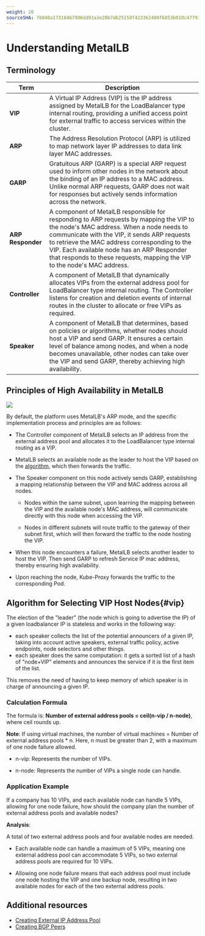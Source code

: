 ```yaml
---
weight: 20
sourceSHA: 7b848a173184b7906dd91a3e20b7db25158f423362480f6853b010c47791f756
---
```


# Understanding MetalLB

## Terminology

| Term              | Description                                                                                                                                                                                                                                                                                                                                                     |
| ----------------- | --------------------------------------------------------------------------------------------------------------------------------------------------------------------------------------------------------------------------------------------------------------------------------------------------------------------------------------------------------------- |
| **VIP**           | A Virtual IP Address (VIP) is the IP address assigned by MetalLB for the LoadBalancer type internal routing, providing a unified access point for external traffic to access services within the cluster.                                                                                                                                                       |
| **ARP**           | The Address Resolution Protocol (ARP) is utilized to map network layer IP addresses to data link layer MAC addresses.                                                                                                                                                                                                                                           |
| **GARP**          | Gratuitous ARP (GARP) is a special ARP request used to inform other nodes in the network about the binding of an IP address to a MAC address. Unlike normal ARP requests, GARP does not wait for responses but actively sends information across the network.                                                                                                   |
| **ARP Responder** | A component of MetalLB responsible for responding to ARP requests by mapping the VIP to the node's MAC address. When a node needs to communicate with the VIP, it sends ARP requests to retrieve the MAC address corresponding to the VIP. Each available node has an ARP Responder that responds to these requests, mapping the VIP to the node's MAC address. |
| **Controller**    | A component of MetalLB that dynamically allocates VIPs from the external address pool for LoadBalancer type internal routing. The Controller listens for creation and deletion events of internal routes in the cluster to allocate or free VIPs as required.                                                                                                   |
| **Speaker**       | A component of MetalLB that determines, based on policies or algorithms, whether nodes should host a VIP and send GARP. It ensures a certain level of balance among nodes, and when a node becomes unavailable, other nodes can take over the VIP and send GARP, thereby achieving high availability.                                                           |

## Principles of High Availability in MetalLB

![](../assets/metallbfix.png)

By default, the platform uses MetalLB's ARP mode, and the specific implementation process and principles are as follows:

- The Controller component of MetalLB selects an IP address from the external address pool and allocates it to the LoadBalancer type internal routing as a VIP.

- MetalLB selects an available node as the leader to host the VIP based on the [algorithm](#vip), which then forwards the traffic.

- The Speaker component on this node actively sends GARP, establishing a mapping relationship between the VIP and MAC address across all nodes.

  - Nodes within the same subnet, upon learning the mapping between the VIP and the available node's MAC address, will communicate directly with this node when accessing the VIP.

  - Nodes in different subnets will route traffic to the gateway of their subnet first, which will then forward the traffic to the node hosting the VIP.

- When this node encounters a failure, MetalLB selects another leader to host the VIP. Then send GARP to refresh Service IP mac address, thereby ensuring high availability.

- Upon reaching the node, Kube-Proxy forwards the traffic to the corresponding Pod.

## Algorithm for Selecting VIP Host Nodes\{#vip}

The election of the "leader" (the node which is going to advertise the IP) of a
given loadbalancer IP is stateless and works in the following way:

- each speaker collects the list of the potential announcers of a given IP, taking
  into account active speakers, external traffic policy, active endpoints, node selectors and other things.
- each speaker does the same computation: it gets a sorted list of a hash of "node+VIP" elements and
  announces the service if it is the first item of the list.

This removes the need of having to keep memory of which speaker is in charge of
announcing a given IP.

### Calculation Formula

The formula is: **Number of external address pools = ceil(n-vip / n-node)**, where ceil rounds up.

**Note**: If using virtual machines, the number of virtual machines = Number of external address pools \* n. Here, n must be greater than 2, with a maximum of one node failure allowed.

- n-vip: Represents the number of VIPs.

- n-node: Represents the number of VIPs a single node can handle.

### Application Example

If a company has 10 VIPs, and each available node can handle 5 VIPs, allowing for one node failure, how should the company plan the number of external address pools and available nodes?

**Analysis**:

A total of two external address pools and four available nodes are needed.

- Each available node can handle a maximum of 5 VIPs, meaning one external address pool can accommodate 5 VIPs, so two external address pools are required for 10 VIPs.

- Allowing one node failure means that each address pool must include one node hosting the VIP and one backup node, resulting in two available nodes for each of the two external address pools.

## Additional resources

- [Creating External IP Address Pool](../functions/create_metallb.mdx)
- [Creating BGP Peers](../functions/create_bgppeer.mdx)

